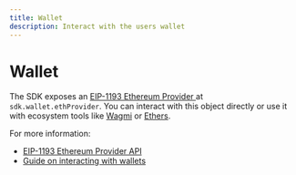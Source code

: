 ```yaml
---
title: Wallet
description: Interact with the users wallet
---
```


# Wallet

The SDK exposes an [EIP-1193 Ethereum Provider
](https://eips.ethereum.org/EIPS/eip-1193) at `sdk.wallet.ethProvider`. You can
interact with this object directly or use it with ecosystem tools like
[Wagmi](https://wagmi.sh/) or [Ethers](https://docs.ethers.org/v6/).

For more information:
- [EIP-1193 Ethereum Provider API](https://eips.ethereum.org/EIPS/eip-1193)
- [Guide on interacting with wallets](/docs/guides/wallets)
